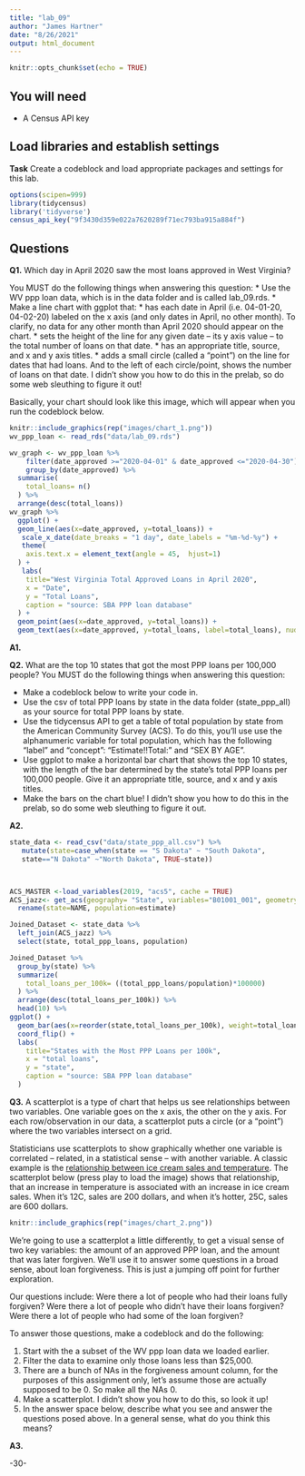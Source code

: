 ```yaml
---
title: "lab_09"
author: "James Hartner"
date: "8/26/2021"
output: html_document
---
```


```r
knitr::opts_chunk$set(echo = TRUE)
```

## You will need

* A Census API key

## Load libraries and establish settings

**Task** Create a codeblock and load appropriate packages and settings for this lab.
```r
options(scipen=999)
library(tidycensus)
library('tidyverse')
census_api_key("9f3430d359e022a7620289f71ec793ba915a884f")
```

## Questions

**Q1.** Which day in April 2020 saw the most loans approved in West Virginia? 

You MUST do the following things when answering this question:
* Use the WV ppp loan data, which is in the data folder and is called lab_09.rds.
* Make a line chart with ggplot that:
  * has each date in April (i.e. 04-01-20, 04-02-20) labeled on the x axis (and only dates in April, no other month). To clarify, no data for any other month than April 2020 should appear on the chart. 
  * sets the height of the line for any given date -- its y axis value -- to the total number of loans on that date.
  * has an appropriate title, source, and x and y axis titles. 
  * adds a small circle (called a "point") on the line for dates that had loans. And to the left of each circle/point, shows the number of loans on that date.  I didn't show you how to do this in the prelab, so do some web sleuthing to figure it out! 

Basically, your chart should look like this image, which will appear when you run the codeblock below. 

```r
knitr::include_graphics(rep("images/chart_1.png"))
wv_ppp_loan <- read_rds("data/lab_09.rds")
```
```r
wv_graph <- wv_ppp_loan %>%
    filter(date_approved >="2020-04-01" & date_approved <="2020-04-30") %>%
    group_by(date_approved) %>%
  summarise(
    total_loans= n()
  ) %>%
  arrange(desc(total_loans)) 
wv_graph %>%  
  ggplot() +
  geom_line(aes(x=date_approved, y=total_loans)) +
   scale_x_date(date_breaks = "1 day", date_labels = "%m-%d-%y") +
   theme(
    axis.text.x = element_text(angle = 45,  hjust=1)
  ) +
   labs(
    title="West Virginia Total Approved Loans in April 2020",
    x = "Date",
    y = "Total Loans",
    caption = "source: SBA PPP loan database"
  ) +
  geom_point(aes(x=date_approved, y=total_loans)) +
  geom_text(aes(x=date_approved, y=total_loans, label=total_loans), nudge_x=-1, nudge_y=-1, check_overlap=T)

```
**A1.** 

**Q2.** What are the top 10 states that got the most PPP loans per 100,000 people? You MUST do the following things when answering this question:

* Make a codeblock below to write your code in.
* Use the csv of total PPP loans by state in the data folder (state_ppp_all) as your source for total PPP loans by state.  
* Use the tidycensus API to get a table of total population by state from the American Community Survey (ACS). To do this, you'll use use the alphanumeric variable for total population, which has the following "label" and "concept": "Estimate!!Total:" and "SEX BY AGE".  
* Use ggplot to make a horizontal bar chart that shows the top 10 states, with the length of the bar determined by the state's total PPP loans per 100,000 people. Give it an appropriate title, source, and x and y axis titles. 
* Make the bars on the chart blue! I didn't show you how to do this in the prelab, so do some web sleuthing to figure it out.  

**A2.** 
```r
state_data <- read_csv("data/state_ppp_all.csv") %>%
   mutate(state=case_when(state == "S Dakota" ~ "South Dakota",
   state=="N Dakota" ~"North Dakota", TRUE~state))



ACS_MASTER <-load_variables(2019, "acs5", cache = TRUE) 
ACS_jazz<- get_acs(geography= "State", variables="B01001_001", geometry = FALSE) %>%
  rename(state=NAME, population=estimate)

Joined_Dataset <- state_data %>% 
  left_join(ACS_jazz) %>%
  select(state, total_ppp_loans, population)

Joined_Dataset %>%
  group_by(state) %>%
  summarize(
    total_loans_per_100k= ((total_ppp_loans/population)*100000)
  ) %>%
  arrange(desc(total_loans_per_100k)) %>%
  head(10) %>%
ggplot() +
  geom_bar(aes(x=reorder(state,total_loans_per_100k), weight=total_loans_per_100k)) +
  coord_flip() + 
  labs(
    title="States with the Most PPP Loans per 100k",
    x = "total loans",
    y = "state",
    caption = "source: SBA PPP loan database"
  )
```
**Q3.**  A scatterplot is a type of chart that helps us see relationships between two variables. One variable goes on the x axis, the other on the y axis.  For each row/observation in our data, a scatterplot puts a circle (or a "point") where the two variables intersect on a grid. 

Statisticians use scatterplots to show graphically whether one variable is correlated -- related, in a statistical sense -- with another variable.  A classic example is the [relationship between ice cream sales and temperature](https://www.mathsisfun.com/data/scatter-xy-plots.html).  The scatterplot below (press play to load the image) shows that relationship, that an increase in temperature is associated with an increase in ice cream sales. When it's 12C, sales are 200 dollars, and when it's hotter, 25C, sales are 600 dollars.

```r
knitr::include_graphics(rep("images/chart_2.png"))
```

We're going to use a scatterplot a little differently, to get a visual sense of two key variables: the amount of an approved PPP loan, and the amount that was later forgiven. We'll use it to answer some questions in a broad sense, about loan forgiveness.  This is just a jumping off point for further exploration. 

Our questions include: Were there a lot of people who had their loans fully forgiven?  Were there a lot of people who didn't have their loans forgiven? Were there a lot of people who had some of the loan forgiven? 

To answer those questions, make a codeblock and do the following:

1. Start with the a subset of the WV ppp loan data we loaded earlier.
2. Filter the data to examine only those loans less than $25,000.
3. There are a bunch of NAs in the forgiveness amount column, for the purposes of this assignment only, let's assume those are actually supposed to be 0. So make all the NAs 0. 
4. Make a scatterplot. I didn't show you how to do this, so look it up! 
5. In the answer space below, describe what you see and answer the questions posed above.  In a general sense, what do you think this means?  

**A3.**  


-30-
